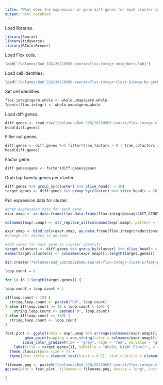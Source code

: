 ```yaml
---
title: "What does the expression of gene diff-genes for each cluster look like?"
output: html_notebook
---
```


Load libraries.
```r
library(Seurat)
library(tidyverse)
library(RColorBrewer)
```

Load Flox cells.
```r
load("/Volumes/Bud_SSD/20210505-seurat/flox-integr-neighbors.Robj")
```

Load cell identities. 
```r
load("/Volumes/Bud_SSD/20210505-seurat/flox-integr-clust-5/umap-by-germ-layer-flox-integr-clust-5-18.Robj")
```

Set cell identities. 
```r
flox.integr$germ.whole <- whole.umap$germ.whole
Idents(flox.integr) <- whole.umap$germ.whole
```

Load diff-genes.
```r
diff.genes <- read.csv("/Volumes/Bud_SSD/20210505-seurat/flox-integr-clust-5/diff-genes-annotated-by-germ-layer-flox-integr-clust-5-18.csv")
head(diff.genes)
```

Filter out genes.
```r
diff.genes <- diff.genes %>% filter(tran_factors > 0 | tran_cofactors >0)
head(diff.genes)
```

Factor gene. 
```r
diff.genes$gene <- factor(diff.genes$gene)
```

Grab top twenty genes per cluster. 
```r
diff.genes %>% group_by(cluster) %>% slice_head(n = 20)
target.genes <- diff.genes %>% group_by(cluster) %>% slice_head(n = 20) %>% pull(gene)
```

Pull expression data for cluster.
```r
#grab expression data for each gene
expr.umap <- as.data.frame(t(as.data.frame(flox.integr@assays$SCT_GENOTYPE@data[target.genes, ])))

colnames(expr.umap) <- str_replace_all(colnames(expr.umap), pattern = "-", replacement = ".")

expr.umap <- bind_cols(expr.umap, as.data.frame(flox.integr@reductions$umap@cell.embeddings))
#change all dashes to periods

#add names for each gene as cluster identity
target.clusters <- diff.genes %>% group_by(cluster) %>% slice_head(n = 20) %>% pull(cluster)
names(target.clusters) <- colnames(expr.umap)[1:length(target.genes)]
```


```r
dir.create("/Volumes/Bud_SSD/20210505-seurat/flox-integr-clust-5/feat-plot-top-diff-genes-tran-factors-by-germ-layer")

loop.count = 0

for (i in 1:length(target.genes)) {
  
loop.count = loop.count + 1

if(loop.count < 10) {
  string.loop.count <- paste0("00", loop.count)
} else if(loop.count >= 10 & loop.count < 100) {
    string.loop.count <- paste0("0", loop.count)
} else if(loop.count >= 100) {
  string.loop.count <- loop.count
}

feat.plot <- ggplot(data = expr.umap %>% arrange(colnames(expr.umap)[i]), mapping = aes(x = UMAP_1, y = UMAP_2)) +
         geom_point(mapping = aes_string(color = colnames(expr.umap)[i]), size = 0.1) +
        scale_color_gradient(low = "grey", high = "red", na.value = "grey") +
    labs(title = target.genes[i], subtitle = "Whole, Nipbl Flox/+", x = "UMAP 1", y = "UMAP 2", color = "Norm\nUMI") +
  theme_classic(base_size = 7) +
  theme(plot.title = element_text(hjust = 0.5), plot.subtitle = element_text(hjust = 0.5), axis.line = element_blank(), axis.ticks = element_blank(), axis.text = element_blank(), legend.key.size = unit(7, "pt"))

filename.png <- paste0("/Volumes/Bud_SSD/20210505-seurat/flox-integr-clust-5/feat-plot-top-diff-genes-tran-factors-by-germ-layer/", target.clusters[i], "-", string.loop.count, "-", target.genes[i], "-feat-plot-flox-whole.png")
ggsave(plot = feat.plot, filename = filename.png, device = "png", unit = "in", width = 6.5, height = 4.5)

}
```
